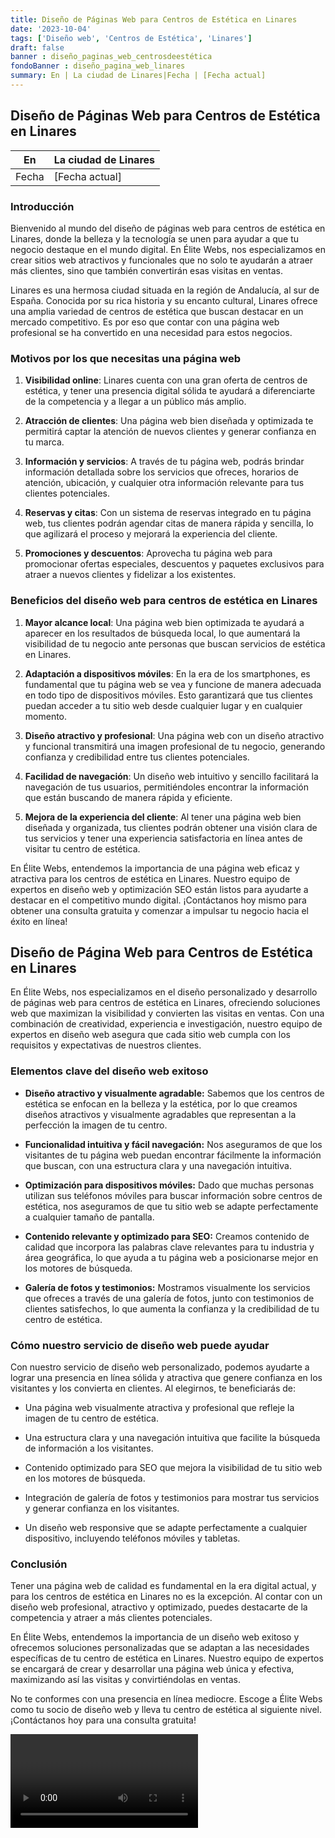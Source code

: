 ```yaml
---
title: Diseño de Páginas Web para Centros de Estética en Linares
date: '2023-10-04'
tags: ['Diseño web', 'Centros de Estética', 'Linares']
draft: false
banner : diseño_paginas_web_centrosdeestética
fondoBanner : diseño_pagina_web_linares
summary: En | La ciudad de Linares|Fecha | [Fecha actual]
---
```


## **Diseño de Páginas Web para Centros de Estética en Linares**

En | La ciudad de Linares
---|---
Fecha | [Fecha actual]

### Introducción

Bienvenido al mundo del diseño de páginas web para centros de estética en Linares, donde la belleza y la tecnología se unen para ayudar a que tu negocio destaque en el mundo digital. En Élite Webs, nos especializamos en crear sitios web atractivos y funcionales que no solo te ayudarán a atraer más clientes, sino que también convertirán esas visitas en ventas.

Linares es una hermosa ciudad situada en la región de Andalucía, al sur de España. Conocida por su rica historia y su encanto cultural, Linares ofrece una amplia variedad de centros de estética que buscan destacar en un mercado competitivo. Es por eso que contar con una página web profesional se ha convertido en una necesidad para estos negocios.

### Motivos por los que necesitas una página web

1. **Visibilidad online**: Linares cuenta con una gran oferta de centros de estética, y tener una presencia digital sólida te ayudará a diferenciarte de la competencia y a llegar a un público más amplio.

2. **Atracción de clientes**: Una página web bien diseñada y optimizada te permitirá captar la atención de nuevos clientes y generar confianza en tu marca.

3. **Información y servicios**: A través de tu página web, podrás brindar información detallada sobre los servicios que ofreces, horarios de atención, ubicación, y cualquier otra información relevante para tus clientes potenciales.

4. **Reservas y citas**: Con un sistema de reservas integrado en tu página web, tus clientes podrán agendar citas de manera rápida y sencilla, lo que agilizará el proceso y mejorará la experiencia del cliente.

5. **Promociones y descuentos**: Aprovecha tu página web para promocionar ofertas especiales, descuentos y paquetes exclusivos para atraer a nuevos clientes y fidelizar a los existentes.

### Beneficios del diseño web para centros de estética en Linares

1. **Mayor alcance local**: Una página web bien optimizada te ayudará a aparecer en los resultados de búsqueda local, lo que aumentará la visibilidad de tu negocio ante personas que buscan servicios de estética en Linares.

2. **Adaptación a dispositivos móviles**: En la era de los smartphones, es fundamental que tu página web se vea y funcione de manera adecuada en todo tipo de dispositivos móviles. Esto garantizará que tus clientes puedan acceder a tu sitio web desde cualquier lugar y en cualquier momento.

3. **Diseño atractivo y profesional**: Una página web con un diseño atractivo y funcional transmitirá una imagen profesional de tu negocio, generando confianza y credibilidad entre tus clientes potenciales.

4. **Facilidad de navegación**: Un diseño web intuitivo y sencillo facilitará la navegación de tus usuarios, permitiéndoles encontrar la información que están buscando de manera rápida y eficiente.

5. **Mejora de la experiencia del cliente**: Al tener una página web bien diseñada y organizada, tus clientes podrán obtener una visión clara de tus servicios y tener una experiencia satisfactoria en línea antes de visitar tu centro de estética.

En Élite Webs, entendemos la importancia de una página web eficaz y atractiva para los centros de estética en Linares. Nuestro equipo de expertos en diseño web y optimización SEO están listos para ayudarte a destacar en el competitivo mundo digital. ¡Contáctanos hoy mismo para obtener una consulta gratuita y comenzar a impulsar tu negocio hacia el éxito en línea!

<GifSeo />

<Cta />

## Diseño de Página Web para Centros de Estética en Linares

En Élite Webs, nos especializamos en el diseño personalizado y desarrollo de páginas web para centros de estética en Linares, ofreciendo soluciones web que maximizan la visibilidad y convierten las visitas en ventas. Con una combinación de creatividad, experiencia e investigación, nuestro equipo de expertos en diseño web asegura que cada sitio web cumpla con los requisitos y expectativas de nuestros clientes.

### Elementos clave del diseño web exitoso

- **Diseño atractivo y visualmente agradable:** Sabemos que los centros de estética se enfocan en la belleza y la estética, por lo que creamos diseños atractivos y visualmente agradables que representan a la perfección la imagen de tu centro.

- **Funcionalidad intuitiva y fácil navegación:** Nos aseguramos de que los visitantes de tu página web puedan encontrar fácilmente la información que buscan, con una estructura clara y una navegación intuitiva.

- **Optimización para dispositivos móviles:** Dado que muchas personas utilizan sus teléfonos móviles para buscar información sobre centros de estética, nos aseguramos de que tu sitio web se adapte perfectamente a cualquier tamaño de pantalla.

- **Contenido relevante y optimizado para SEO:** Creamos contenido de calidad que incorpora las palabras clave relevantes para tu industria y área geográfica, lo que ayuda a tu página web a posicionarse mejor en los motores de búsqueda.

- **Galería de fotos y testimonios:** Mostramos visualmente los servicios que ofreces a través de una galería de fotos, junto con testimonios de clientes satisfechos, lo que aumenta la confianza y la credibilidad de tu centro de estética.

### Cómo nuestro servicio de diseño web puede ayudar

Con nuestro servicio de diseño web personalizado, podemos ayudarte a lograr una presencia en línea sólida y atractiva que genere confianza en los visitantes y los convierta en clientes. Al elegirnos, te beneficiarás de:

- Una página web visualmente atractiva y profesional que refleje la imagen de tu centro de estética.

- Una estructura clara y una navegación intuitiva que facilite la búsqueda de información a los visitantes.

- Contenido optimizado para SEO que mejora la visibilidad de tu sitio web en los motores de búsqueda.

- Integración de galería de fotos y testimonios para mostrar tus servicios y generar confianza en los visitantes.

- Un diseño web responsive que se adapte perfectamente a cualquier dispositivo, incluyendo teléfonos móviles y tabletas.

### Conclusión

Tener una página web de calidad es fundamental en la era digital actual, y para los centros de estética en Linares no es la excepción. Al contar con un diseño web profesional, atractivo y optimizado, puedes destacarte de la competencia y atraer a más clientes potenciales.

En Élite Webs, entendemos la importancia de un diseño web exitoso y ofrecemos soluciones personalizadas que se adaptan a las necesidades específicas de tu centro de estética en Linares. Nuestro equipo de expertos se encargará de crear y desarrollar una página web única y efectiva, maximizando así las visitas y convirtiéndolas en ventas.

No te conformes con una presencia en línea mediocre. Escoge a Élite Webs como tu socio de diseño web y lleva tu centro de estética al siguiente nivel. ¡Contáctanos hoy para una consulta gratuita!

<Video />

<CtaBot job='Centros de Estética' city='Linares'/>

<Gmaps query='Linares+españa+maps' />